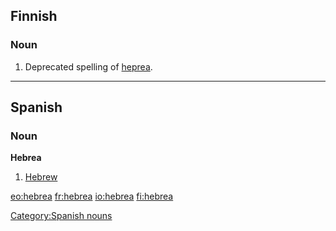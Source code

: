 ==Finnish==

===Noun===
{{fi-noun}}

#Deprecated spelling of [[heprea]].

----

==Spanish==

===Noun===
'''Hebrea'''

#[[Hebrew]]

[[Category:Spanish nouns]]

[[eo:hebrea]]
[[fr:hebrea]]
[[io:hebrea]]
[[fi:hebrea]]
